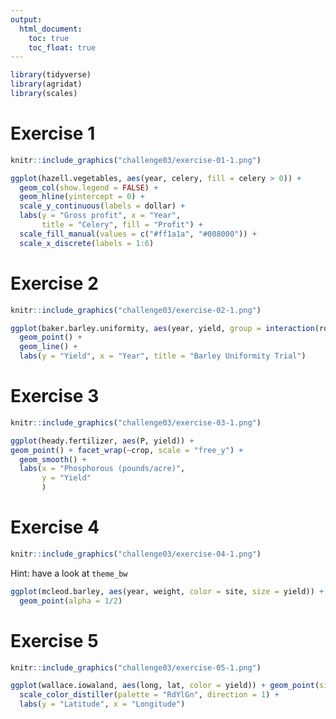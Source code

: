 ```yaml
---
output:
  html_document:
    toc: true
    toc_float: true
---
```


```r
library(tidyverse)
library(agridat)
library(scales)
```

# Exercise 1

```r
knitr::include_graphics("challenge03/exercise-01-1.png")
```


```r
ggplot(hazell.vegetables, aes(year, celery, fill = celery > 0)) + 
  geom_col(show.legend = FALSE) + 
  geom_hline(yintercept = 0) + 
  scale_y_continuous(labels = dollar) + 
  labs(y = "Gross profit", x = "Year",
       title = "Celery", fill = "Profit") +
  scale_fill_manual(values = c("#ff1a1a", "#008000")) +
  scale_x_discrete(labels = 1:6) 
```

# Exercise 2

```r
knitr::include_graphics("challenge03/exercise-02-1.png")
```


```r
ggplot(baker.barley.uniformity, aes(year, yield, group = interaction(row, col))) + 
  geom_point() + 
  geom_line() + 
  labs(y = "Yield", x = "Year", title = "Barley Uniformity Trial") 
```

# Exercise 3

```r
knitr::include_graphics("challenge03/exercise-03-1.png")
```


```r
ggplot(heady.fertilizer, aes(P, yield)) +
geom_point() + facet_wrap(~crop, scale = "free_y") + 
  geom_smooth() + 
  labs(x = "Phosphorous (pounds/acre)",
       y = "Yield"
       ) 
```

# Exercise 4

```r
knitr::include_graphics("challenge03/exercise-04-1.png")
```

Hint: have a look at `theme_bw`

```r
ggplot(mcleod.barley, aes(year, weight, color = site, size = yield)) + 
  geom_point(alpha = 1/2) 
```

# Exercise 5

```r
knitr::include_graphics("challenge03/exercise-05-1.png")
```

```r
ggplot(wallace.iowaland, aes(long, lat, color = yield)) + geom_point(size = 6) +
  scale_color_distiller(palette = "RdYlGn", direction = 1) + 
  labs(y = "Latitude", x = "Longitude")
```



